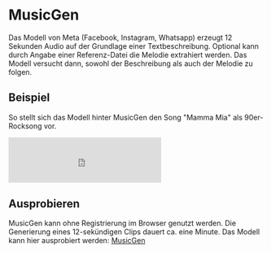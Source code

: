 
# MusicGen
Das Modell von Meta (Facebook, Instagram, Whatsapp) erzeugt 12 Sekunden Audio auf der Grundlage einer Textbeschreibung. Optional kann durch Angabe einer Referenz-Datei die Melodie extrahiert werden. Das Modell versucht dann, sowohl der Beschreibung als auch der Melodie zu folgen.

<MDXImage src="/screenshots/musicgen.png" alt="MusicGen Benutzeroberfläche" />

## Beispiel
So stellt sich das Modell hinter MusicGen den Song "Mamma Mia" als 90er-Rocksong vor.

<div className={`flex items-center pt-6`}>
<iframe className={`w-full max-w-md mx-auto rounded-lg border-6`} height="88.5" src="https://www.youtube.com/embed/eUB5GInXO3s?controls=0" title="YouTube video player" frameborder="0" allow="accelerometer; autoplay; clipboard-write; encrypted-media; gyroscope; picture-in-picture; web-share" allowfullscreen></iframe>
</div>


## Ausprobieren
MusicGen kann ohne Registrierung im Browser genutzt werden. Die Generierung eines 12-sekündigen Clips dauert ca. eine Minute. Das Modell kann hier ausprobiert werden: [MusicGen](https://huggingface.co/spaces/facebook/MusicGen)
